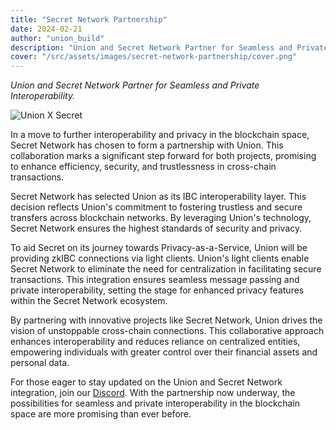 ```yaml
---
title: "Secret Network Partnership"
date: 2024-02-21
author: "union_build"
description: "Union and Secret Network Partner for Seamless and Private Interoperability."
cover: "/src/assets/images/secret-network-partnership/cover.png"
---
```



_Union and Secret Network Partner for Seamless and Private Interoperability._

<img alt="Union X Secret" src={unionSecret.src} />

In a move to further interoperability and privacy in the blockchain space, Secret Network has chosen to form a partnership with Union. This collaboration marks a significant step forward for both projects, promising to enhance efficiency, security, and trustlessness in cross-chain transactions.

Secret Network has selected Union as its IBC interoperability layer. This decision reflects Union's commitment to fostering trustless and secure transfers across blockchain networks. By leveraging Union's technology, Secret Network ensures the highest standards of security and privacy.

To aid Secret on its journey towards Privacy-as-a-Service, Union will be providing zkIBC connections via light clients. Union's light clients enable Secret Network to eliminate the need for centralization in facilitating secure transactions. This integration ensures seamless message passing and private interoperability, setting the stage for enhanced privacy features within the Secret Network ecosystem.

By partnering with innovative projects like Secret Network, Union drives the vision of unstoppable cross-chain connections. This collaborative approach enhances interoperability and reduces reliance on centralized entities, empowering individuals with greater control over their financial assets and personal data.

For those eager to stay updated on the Union and Secret Network integration, join our [Discord](https://discord.union.build). With the partnership now underway, the possibilities for seamless and private interoperability in the blockchain space are more promising than ever before.
